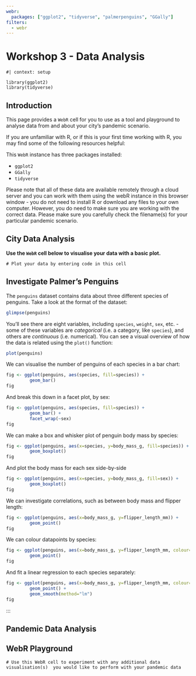 ```yaml
---
webr:
  packages: ["ggplot2", "tidyverse", "palmerpenguins", "GGally"]
filters:
  - webr
---
```


# Workshop 3 - Data Analysis

```webr-r
#| context: setup

library(ggplot2)
library(tidyverse)
```

## Introduction

This page provides a `WebR` cell for you to use as a tool and playground to analyse data from and about your city's pandemic scenario.

::: callout-tip
If you are unfamiliar with R, or if this is your first time working with R, you may find some of the following resources helpful:
:::

This `WebR` instance has three packages installed:

-   `ggplot2`
-   `GGally`
-   `tidyverse`

::: {.callout-tip collapse="false"}
Please note that all of these data are available remotely through a cloud server and you can work with them using the webR instance in this browser window - you do not need to install R or download any files to your own computer. However, you do need to make sure you are working with the correct data. Please make sure you carefully check the filename(s) for your particular pandemic scenario.
:::

## City Data Analysis

::: {.callout-important title="Task"}
**Use the `WebR` cell below to visualise your data with a basic plot.**
:::

```webr-r
# Plot your data by entering code in this cell

```

## Investigate Palmer's Penguins

The `penguins` dataset contains data about three different species of penguins. Take a look at the format of the dataset:

``` r
glimpse(penguins)
```

You'll see there are eight variables, including `species`, `weight`, `sex`, etc. - some of these variables are *categorical* (i.e. a category, like `species`), and others are *continuous* (i.e. numerical). You can see a visual overview of how the data is related using the `plot()` function:

``` r
plot(penguins)
```

We can visualise the number of penguins of each species in a bar chart:

``` r
fig <- ggplot(penguins, aes(species, fill=species)) +
         geom_bar()
fig
```

And break this down in a facet plot, by sex:

``` r
fig <- ggplot(penguins, aes(species, fill=species)) +
         geom_bar() +
         facet_wrap(~sex)
fig
```

We can make a box and whisker plot of penguin body mass by species:

``` r
fig <- ggplot(penguins, aes(x=species, y=body_mass_g, fill=species)) +
         geom_boxplot()
fig
```

And plot the body mass for each sex side-by-side

``` r
fig <- ggplot(penguins, aes(x=species, y=body_mass_g, fill=sex)) +
         geom_boxplot()
fig
```

We can investigate correlations, such as between body mass and flipper length:

``` r
fig <- ggplot(penguins, aes(x=body_mass_g, y=flipper_length_mm)) +
         geom_point()
fig
```

We can colour datapoints by species:

``` r
fig <- ggplot(penguins, aes(x=body_mass_g, y=flipper_length_mm, colour=species)) +
         geom_point()
fig
```

And fit a linear regression to each species separately:

``` r
fig <- ggplot(penguins, aes(x=body_mass_g, y=flipper_length_mm, colour=species)) +
         geom_point() +
         geom_smooth(method="lm")
fig
```

:::

## Pandemic Data Analysis

## WebR Playground

```webr-r
# Use this WebR cell to experiment with any additional data visualisation(s)  you would like to perform with your pandemic data
```
